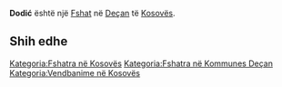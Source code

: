 {{Fshat në Kosovës
 | Emri                = Dodić
| srp_N_name = Dodić
| srp_N_FULL_NAME_RO = Dodić
| srp_N_FULL_NAME_ND_RO = Dodic
| srp_N_SORT_NAME_RG = DODIC
| srp_N_FULL_NAME_RG = Dodić
| srp_N_FULL_NAME_ND_RG = Dodic

 | Emri (Rasa dhanore) = 
 | Figura              = 
 | Shteti              = Kosovo
 | Komuna              = Deçan
 | Kodi postar         = 
 | Sipërfaqja          = 

 | Popullsia           = 

 | Regj. i popullsisë  = 
 | Dend. e popullsisë  = 
 | Faqja zyrtare       = 
 <!--- Koordinatat ----> 
 | Gjerësia            = 42.525
 | Gjatësia            = 20.356944
 | Lartësia            = 
}}
'''Dodić''' është një [[Fshat]] në [[Deçan]] të [[Kosovës]].

<!-- == Gjeografia == -->
<!-- == Historia == -->
<!-- == Demografia == -->
== Shih edhe ==
{{Komuna Deçan}}
{{Kosovo-Administrata-Cung}}

[[Kategoria:Fshatra në Kosovës]]
[[Kategoria:Fshatra në Kommunes Deçan]]
[[Kategoria:Vendbanime në Kosovës]]